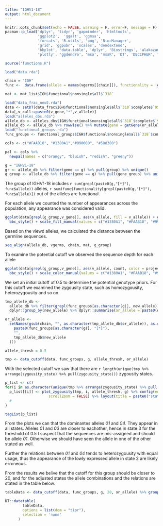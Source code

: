 ```yaml
---
title: "IGHV1-18"
output: html_document
---
```


```r
knitr::opts_chunk$set(echo = FALSE, warning = F, error=F, message = F)
pacman::p_load('dplyr', 'tidyr', 'gapminder', 'htmltools',
               'ggplot2',  'ggalt', 'ggmsa',
               'forcats', 'R.utils', 'png', 'BiocManager',
               'grid', 'ggpubr', 'scales', 'dendextend',
               'bbplot', 'data.table', 'dplyr', 'Biostrings', 'alakazam', "unikn", 
               'plotly', 'ggdendro', 'msa', 'msaR', 'DT', 'DECIPHER', "RColorBrewer")
```

```r
source("functions.R")
```

```r
load("data.rda")

chain = "IGH"
func <-  data.frame(allele = names(vgerms[[chain]]), functionality = !grepl("(ORF|P)",sapply(seqinr::getAnnot(vgerms_full[[chain]]), function(x) unlist(strsplit(x,"[|]"))[4])), sign = sapply(seqinr::getAnnot(vgerms_full[[chain]]), function(x) unlist(strsplit(x,"[|]"))[4]), stringsAsFactors = F)

mat <- mat_list$IGH$functional$nonsingle$all$`318`

load("data_frac_new2.rda")
data <- setDT(data_frac$IGH$functional$nonsingle$all$`318`$complete$`95`)
data[,v_call:=paste0(v_gene,"*",v_allele)]
load("alleles_dbs.rda")
allele_db <- alleles_dbs$IGH$functional$nonsingle$all$`318`$complete$`95`
allele_db <- allele_db %>% rowwise() %>% mutate(gene = getGene(or_allele, strip_d = F, omit_nl = F), group = strsplit(gsub(gene, "", new_allele),"[*]")[[1]][1], gene_group = getGene(new_allele, strip_d = F, omit_nl = F))
load("functional_groups.rda")
func_groups <- functional_groups$IGH$functional$nonsingle$all$`318`$complete$`95`

cols <- c("#FAAB18", "#1380A1","#990000", "#588300")

pal <- cols %>% 
  newpal(names = c("orangy", "bluish", "redish", "greeny"))

```


```r
g = "IGHV1-18"
gr <- allele_db %>% filter(gene == g) %>% pull(group) %>% unique()
g_group <- allele_db %>% filter(gene == g) %>% pull(gene_group) %>% unique()
```

The group of IGHV1-18 includes `r sum(grepl(paste0(g,"[*]"), func$allele))` alleles, `r sum(func$functionality[grepl(paste0(g,"[*]"), func$allele)])` out of the alleles are functional.

For each allele we counted the number of appearances across the population, any appearance was considered valid. 

```r
ggplot(data[grepl(g_group,v_gene)], aes(v_allele, fill = v_allele)) + geom_bar() + facet_grid(.~project) + labs(x = "allele", y = "# Individuals", fill = "") + 
  bbc_style() + scale_fill_manual(values = c("#1380A1", "#FAAB18", "#990000")) + theme(legend.position = "none")
```

Based on the viewd alleles, we calculated the distance between the germline sequences.

```r
seq_align(allele_db, vgerms, chain, mat, g_group)
```

To examine the potential cutoff we observed the sequence depth for each allele

```r
ggplot(data[grepl(g_group,v_gene)], aes(v_allele, count, color = project)) + geom_boxplot() + geom_jitter() + labs(x = "allele", y = "# Sequences", color = "") + 
  bbc_style() + scale_color_manual(values = c("#1380A1", "#FAAB18", "#990000"))
```


We set an initial cutoff of $0.5%$ to determine the potential genotype priors. For this cutoff we examined the zygousity state, such as homozygousity, heterozygousity and so on.


```r

tmp_allele_db <-
  allele_db %>% filter(grepl(func_groups[as.character(g)], new_allele)) %>%
  dplyr::group_by(new_allele) %>% dplyr::summarise(or_allele = paste0(or_allele, collapse = "/"))

or_allele <-
  setNames(gsub(chain, "", as.character(tmp_allele_db$or_allele)), as.character(gsub(
    paste0(func_groups[as.character(g)], "[*]"),
    "",
    tmp_allele_db$new_allele
  )))

allele_thresh = 0.5

tmp <- data_cutoff(data, func_groups, g, allele_thresh, or_allele)

```

With the selected cutoff we saw that there are `r length(unique(tmp %>% arrange(zygousity_state) %>% pull(zygousity_state)))` zygousity states.

```r
p_list <- c()
for(i in as.character(unique(tmp %>% arrange(zygousity_state) %>% pull(zygousity_state)))){
  p_list[[i]] <- plot_zygousity(tmp, i, allele_thresh, g) %>% config(edits = list(shapePosition = TRUE),
                    scrollZoom = FALSE) %>% layout(title = paste0("state ", i))
  #
}

tagList(p_list)
```


From the plots we can that the dominantes alleles *01* and *04*. They appear in all states. Alleles *01* and *03* are closer to eachother, hence in state 3 for the threshold of $0.5%$ I suspect that the sequences are mis-assigned and should be allele *01*. Otherwise we should have seen the allele in one of the other stated as well.

Further the relations between *01* and *04* tends to heterozygousity with equal usage, thus the appearance of the lowly expressed allele in state 2 are likely erroneous.

From the results we belive that the cutoff for this group should be closer to $20%$, and for the adjusted states the allele combinations and the relations are stated in the table below.

```r

tableData <- data_cutoff(data, func_groups, g, 20, or_allele) %>% group_by(zygousity_state, v_alleles_abc, v_allele) %>% dplyr::summarise(mean_freq = mean(freq)) %>% group_by(zygousity_state, v_alleles_abc) %>% dplyr::summarise(fractions = paste0(round(mean_freq, 3), collapse = ";"))

DT::datatable(
        tableData,
        options = list(dom = "tipr"),
        selection = 'none'
      )

```